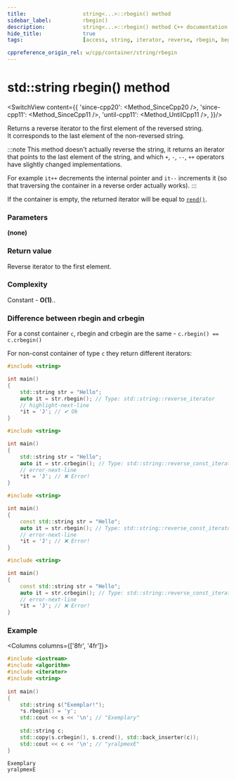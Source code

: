 ```yaml
---
title:					string<...>::rbegin() method
sidebar_label:			rbegin()
description:			string<...>::rbegin() method C++ documentation
hide_title:				true
tags:					[access, string, iterator, reverse, rbegin, begin]

cppreference_origin_rel: w/cpp/container/string/rbegin
---
```



<!-- Terms -->

<!----------------- Codes ---------------------->

<!-- rbegin() -->

# std::string rbegin() method

<SwitchView content={{
	'since-cpp20': <Method_SinceCpp20 />,
	'since-cpp11': <Method_SinceCpp11 />,
	'until-cpp11': <Method_UntilCpp11 />,
}}/>

Returns a <Tooltip title={Term_ContAlias_ReverseIterator}>reverse iterator</Tooltip> to the first element of the reversed string.  
It corresponds to the last element of the non-reversed string.

:::note
This method doesn't actually reverse the string, it returns an iterator that points to the last element of the string,
and which `+`, `-`, `--`, `++` operators have slightly changed implementations.

For example `it++` decrements the internal pointer and `it--` increments it (so that traversing the container in a reverse order actually works).
:::

If the container is empty, the returned iterator will be equal to [`rend()`](rend).

### Parameters

**(none)**

### Return value

Reverse iterator to the first element.

### Complexity

Constant - **O(1)**..

### Difference between rbegin and crbegin

For a const container `c`, rbegin and crbegin are the same - `c.rbegin() == c.crbegin()`

For non-const container of type `c` they return different iterators:

<Tabs>
<TabItem value="non-const-container" label="Non const container" default>

<Tabs>
<TabItem value="rbegin" label="rbegin" default>

```cpp
#include <string>

int main()
{
    std::string str = "Hello";
    auto it = str.rbegin(); // Type: std::string::reverse_iterator
    // highlight-next-line
    *it = 'J'; // ✔ Ok
}
```

</TabItem>
<TabItem value="crbegin" label="crbegin" default>

```cpp
#include <string>

int main()
{
    std::string str = "Hello";
    auto it = str.crbegin(); // Type: std::string::reverse_const_iterator
    // error-next-line
    *it = 'J'; // ❌ Error! 
}
```

</TabItem>
</Tabs>

</TabItem>
<TabItem value="const-container" label="Const container">

<Tabs>
<TabItem value="rbegin" label="rbegin" default>

```cpp
#include <string>

int main()
{
    const std::string str = "Hello";
    auto it = str.rbegin(); // Type: std::string::reverse_const_iterator
    // error-next-line
    *it = 'J'; // ❌ Error! 
}
```

</TabItem>
<TabItem value="crbegin" label="crbegin" default>

```cpp
#include <string>

int main()
{
    const std::string str = "Hello";
    auto it = str.crbegin(); // Type: std::string::reverse_const_iterator
    // error-next-line
    *it = 'J'; // ❌ Error! 
}
```

</TabItem>
</Tabs>

</TabItem>
</Tabs>

### Example

<Columns columns={['8fr', '4fr']}>
<div>

```cpp title='Main.cpp' showLineNumbers
#include <iostream>
#include <algorithm>
#include <iterator>
#include <string>
 
int main()
{
    std::string s("Exemplar!");
    *s.rbegin() = 'y';
    std::cout << s << '\n'; // "Exemplary"
 
    std::string c;
    std::copy(s.crbegin(), s.crend(), std::back_inserter(c));
    std::cout << c << '\n'; // "yralpmexE"
}
```

</div>
<div>

```plaintext title="Output"
Exemplary
yralpmexE
```

</div>
</Columns>
